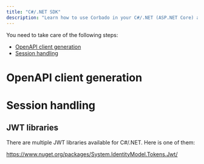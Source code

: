 ```yaml
---
title: "C#/.NET SDK"
description: "Learn how to use Corbado in your C#/.NET (ASP.NET Core) application even without an official C#/.NET SDK."
---
```



<NoSdkSupportIntro language="C#/.NET"></NoSdkSupportIntro>

You need to take care of the following steps:

- [OpenAPI client generation](#openapi-client-generation)
- [Session handling](#session-handling)

# OpenAPI client generation

<NoSdkOpenapiClientGeneration language="C#/.NET"></NoSdkOpenapiClientGeneration>

# Session handling

<NoSdkSessionHandling language="C#/.NET"></NoSdkSessionHandling>

## JWT libraries

There are multiple JWT libraries available for C#/.NET. Here is one of them:

https://www.nuget.org/packages/System.IdentityModel.Tokens.Jwt/